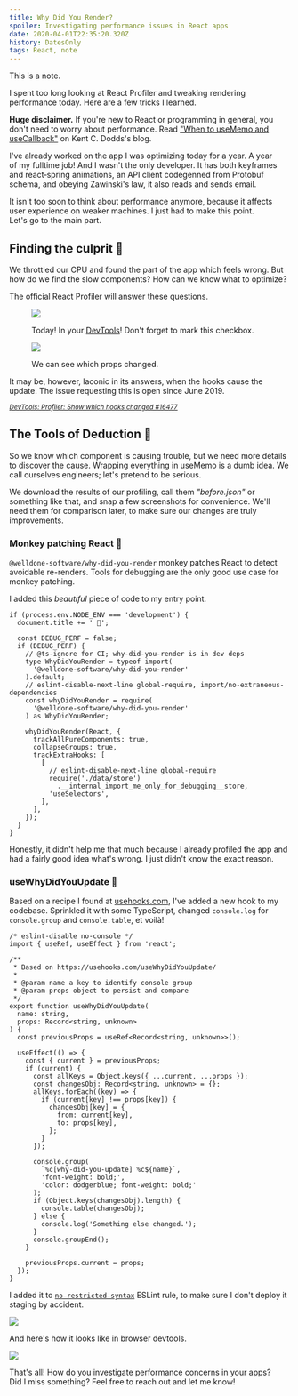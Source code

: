```yaml
---
title: Why Did You Render?
spoiler: Investigating performance issues in React apps
date: 2020-04-01T22:35:20.320Z
history: DatesOnly
tags: React, note
---
```


<Epistemic effort>This is a note.</Epistemic>

I spent too long looking at React Profiler and tweaking rendering
performance today. Here are a few tricks I learned.

<TableOfContents />

**Huge disclaimer.** If you're new to React or programming in general, you don't
need to worry about performance. Read ["When to useMemo and
useCallback"][when-to-usememo] on Kent C. Dodds's blog.

[when-to-usememo]: https://kentcdodds.com/blog/usememo-and-usecallback

I've already worked on the app I was optimizing today for a year. A year of&nbsp;my
fulltime job! And I wasn't the only developer. It has both keyframes and react‑spring
animations, an API client codegenned from Protobuf schema, and obeying Zawinski's
law, it also reads and sends email.

It isn't too soon to think about performance anymore, because it affects
user experience on weaker machines. I just had to make this point. Let's&nbsp;go&nbsp;to
the main part.

## Finding the culprit 🔎

We throttled our CPU and found the part of the app which feels wrong.
But how do we find the slow components? How can we know what to optimize?

The official React Profiler will answer these questions.

<figure>

![](../assets/why-did-you-render__react-profiler.png)

<figcaption>

Today! In your [DevTools](https://chrome.google.com/webstore/detail/react-developer-tools/fmkadmapgofadopljbjfkapdkoienihi)!
Don't forget to mark this checkbox.

</figcaption>
</figure>

<figure>

![](../assets/why-did-you-render__why-did-this-render.png)

<figcaption>

We can see which props changed.
  
</figcaption>
</figure>


It may be, however, laconic in its answers, when the hooks cause the update.
The issue requesting this is open since June 2019.

<small>

[_DevTools: Profiler: Show which hooks changed #16477_](https://github.com/facebook/react/issues/16477)

</small>


## The Tools of Deduction 🔬

So we know which component is causing trouble, but we need more details to
discover the cause. Wrapping everything in useMemo is a dumb idea. We call
ourselves engineers; let's pretend to be serious.

We download the results of our profiling, call them _"before.json"_ or
something like that, and snap a few screenshots for convenience. We'll need
them for comparison later, to make sure our changes are truly improvements.

### Monkey patching React 🐒

`@welldone-software/why-did-you-render` monkey patches React to detect
avoidable re-renders. Tools for debugging are the only good use case
for monkey patching.

I added this _beautiful_ piece of code to my entry point.

```tsx
if (process.env.NODE_ENV === 'development') {
  document.title += ' 🌴';

  const DEBUG_PERF = false;
  if (DEBUG_PERF) {
    // @ts-ignore for CI; why-did-you-render is in dev deps
    type WhyDidYouRender = typeof import(
      '@welldone-software/why-did-you-render'
    ).default;
    // eslint-disable-next-line global-require, import/no-extraneous-dependencies
    const whyDidYouRender = require(
      '@welldone-software/why-did-you-render'
    ) as WhyDidYouRender;

    whyDidYouRender(React, {
      trackAllPureComponents: true,
      collapseGroups: true,
      trackExtraHooks: [
        [
          // eslint-disable-next-line global-require
          require('./data/store')
            .__internal_import_me_only_for_debugging__store,
          'useSelectors',
        ],
      ],
    });
  }
}

```

Honestly, it didn't help me that much because I already profiled the app and
had a fairly good idea what's wrong. I just didn't know the exact reason.

### useWhyDidYouUpdate 🎣

Based on a recipe I found at
[usehooks.com](https://usehooks.com/useWhyDidYouUpdate), I've added a new
hook to my codebase. Sprinkled it with some TypeScript, changed
`console.log` for `console.group` and `console.table`, et voilà!

```tsx
/* eslint-disable no-console */
import { useRef, useEffect } from 'react';

/**
 * Based on https://usehooks.com/useWhyDidYouUpdate/
 *
 * @param name a key to identify console group
 * @param props object to persist and compare
 */
export function useWhyDidYouUpdate(
  name: string,
  props: Record<string, unknown>
) {
  const previousProps = useRef<Record<string, unknown>>();

  useEffect(() => {
    const { current } = previousProps;
    if (current) {
      const allKeys = Object.keys({ ...current, ...props });
      const changesObj: Record<string, unknown> = {};
      allKeys.forEach((key) => {
        if (current[key] !== props[key]) {
          changesObj[key] = {
            from: current[key],
            to: props[key],
          };
        }
      });

      console.group(  
        `%c[why-did-you-update] %c${name}`,
        'font-weight: bold;',
        'color: dodgerblue; font-weight: bold;'
      );
      if (Object.keys(changesObj).length) {
        console.table(changesObj);
      } else {
        console.log('Something else changed.');
      }
      console.groupEnd();
    }

    previousProps.current = props;
  });
}
```

I added it to [`no-restricted-syntax`][restricted] ESLint rule,
to make sure I don't deploy it staging by accident.

[restricted]: https://eslint.org/docs/rules/no-restricted-syntax

![](../assets/why-did-you-render__screenshot-2.png)

And here's how it looks like in browser devtools.

![](../assets/why-did-you-render__screenshot-1.png)

That's all! How do you investigate performance concerns in your apps?
Did&nbsp;I miss something? Feel free to reach out and let me know!

